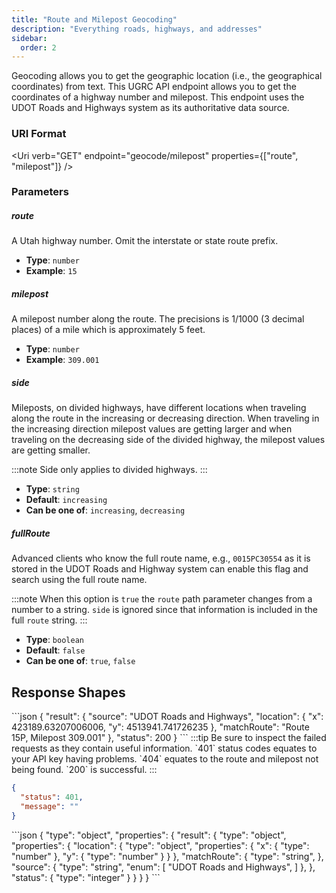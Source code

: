 ```yaml
---
title: "Route and Milepost Geocoding"
description: "Everything roads, highways, and addresses"
sidebar:
  order: 2
---
```



Geocoding allows you to get the geographic location (i.e., the geographical coordinates) from text. This UGRC API endpoint allows you to get the coordinates of a highway number and milepost. This endpoint uses the UDOT Roads and Highways system as its authoritative data source.

### URI Format

<Uri
  verb="GET"
  endpoint="geocode/milepost"
  properties={["route", "milepost"]}
/>

### Parameters

<Card title="Required Path parameters" icon="approve-check">

##### route

A Utah highway number. Omit the interstate or state route prefix.

- **Type**: `number`
- **Example**: `15`

##### milepost

A milepost number along the route. The precisions is 1/1000 (3 decimal places) of a mile which is approximately 5 feet.

- **Type**: `number`
- **Example**: `309.001`

</Card>
<Card title="Optional Query parameters" icon="setting">

##### side

Mileposts, on divided highways, have different locations when traveling along the route in the increasing or decreasing direction. When traveling in the increasing direction milepost values are getting larger and when traveling on the decreasing side of the divided highway, the milepost values are getting smaller.

:::note
Side only applies to divided highways.
:::

- **Type**: `string`
- **Default**: `increasing`
- **Can be one of**: `increasing`, `decreasing`

##### fullRoute

Advanced clients who know the full route name, e.g., `0015PC30554` as it is stored in the UDOT Roads and Highway system can enable this flag and search using the full route name.

:::note
When this option is `true` the `route` path parameter changes from a number to a string. `side` is ignored since that information is included in the full `route` string.
:::

- **Type**: `boolean`
- **Default**: `false`
- **Can be one of**: `true`, `false`

<SpatialReference />

<OutputFormat />

<Callback />

</Card>

## Response Shapes

<Tabs>
	<TabItem label="Successful Example">
  ```json
{
    "result": {
      "source": "UDOT Roads and Highways",
      "location": {
        "x": 423189.63207006006,
        "y": 4513941.741726235
      },
      "matchRoute": "Route 15P, Milepost 309.001"
    },
    "status": 200
}
```
</TabItem>
	<TabItem label="Error Example">
  :::tip
  Be sure to inspect the failed requests as they contain useful information. `401` status codes equates to your API key having problems. `404` equates to the route and milepost not being found. `200` is successful.
  :::

```json
{
  "status": 401,
  "message": ""
}
```

  </TabItem>
  <TabItem label="JSON Schema">
```json
{
  "type": "object",
  "properties": {
    "result": {
      "type": "object",
      "properties": {
        "location": {
          "type": "object",
          "properties": {
            "x": {
              "type": "number"
            },
            "y": {
              "type": "number"
            }
          }
        },
        "matchRoute": {
          "type": "string",
        },
        "source": {
          "type": "string",
          "enum": [
            "UDOT Roads and Highways",
          ]
        },
      },
      "status": {
        "type": "integer"
      }
    }
  }
}
```
  </TabItem>
</Tabs>
